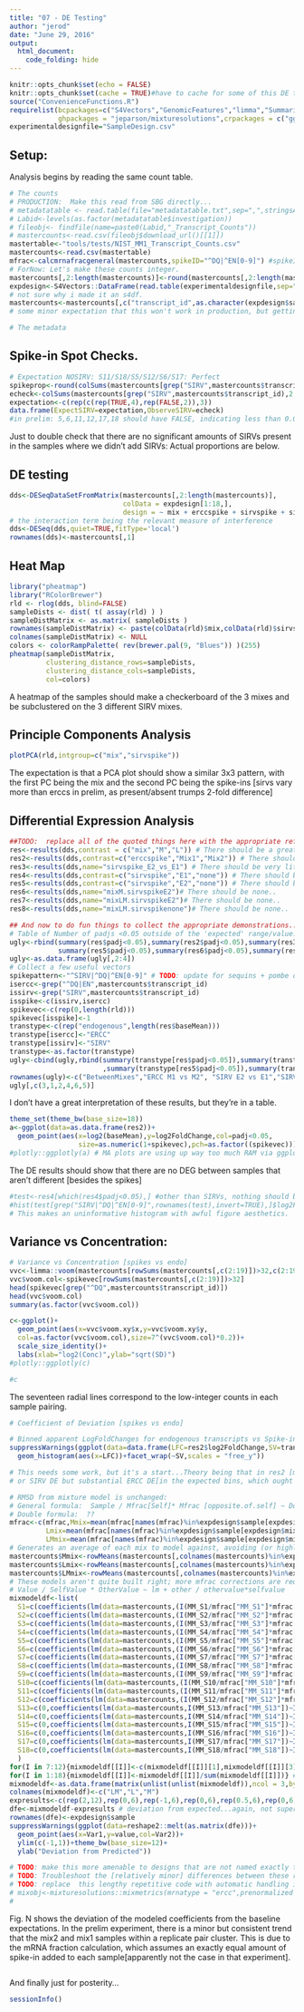 ```yaml
---
title: "07 - DE Testing"
author: "jerod"
date: "June 29, 2016"
output: 
  html_document: 
    code_folding: hide
---
```


```r
knitr::opts_chunk$set(echo = FALSE)
knitr::opts_chunk$set(cache = TRUE)#have to cache for some of this DE to be iteratively useful.
source("ConvenienceFunctions.R")
requirelist(bcpackages=c("S4Vectors","GenomicFeatures","limma","SummarizedExperiment","DESeq2"),
            ghpackages = "jeparson/mixturesolutions",crpackages = c("ggplot2","plotly"))
experimentaldesignfile="SampleDesign.csv"
```
## Setup:
  Analysis begins by reading the same count table.
```r
# The counts
# PRODUCTION:  Make this read from SBG directly...
# metadatatable <- read.table(file="metadatatable.txt",sep=",",stringsAsFactors = FALSE,header = TRUE,colClasses = c(rep("character",10)))
# Labid<-levels(as.factor(metadatatable$investigation))
# fileobj<- findfile(name=paste0(Labid,"_Transcript_Counts"))
# mastercounts<-read.csv(fileobj$download_url()[[1]])
mastertable<-"tools/tests/NIST_MM1_Transcript_Counts.csv"
mastercounts<-read.csv(mastertable)
mfrac<-calcmrnafracgeneral(mastercounts,spikeID="^DQ|^EN[0-9]") #spikeID is for the transcript names: These patterns match the ERCCs.  This prefers to be done before integer rounding...
# ForNow: Let's make these counts integer.
mastercounts[,2:length(mastercounts)]<-round(mastercounts[,2:length(mastercounts)])
expdesign<-S4Vectors::DataFrame(read.table(experimentaldesignfile,sep="\t",header=TRUE))
# not sure why i made it an s4df.
mastercounts<-mastercounts[,c("transcript_id",as.character(expdesign$sample))] # These seem to get merged out of order, so a quick fix.
# some minor expectation that this won't work in production, but getting the order correct is important.

# The metadata 
```
## Spike-in Spot Checks.

```r
# Expectation NOSIRV: S11/S18/S5/S12/S6/S17: Perfect 
spikeprop<-round(colSums(mastercounts[grep("SIRV",mastercounts$transcript_id),2:length(mastercounts)])/colSums(mastercounts[,2:length(mastercounts)]),digits=4)
echeck<-colSums(mastercounts[grep("SIRV",mastercounts$transcript_id),2:length(mastercounts)])>(colSums(mastercounts[,2:length(mastercounts)])*0.0005)
expectation<-c(rep(c(rep(TRUE,4),rep(FALSE,2)),3))
data.frame(ExpectSIRV=expectation,ObserveSIRV=echeck)
#in prelim: 5,6,11,12,17,18 should have FALSE, indicating less than 0.05% of the total counts belonging to SIRVs.
```
Just to double check that there are no significant amounts of SIRVs present in the samples
where we didn't add SIRVs: 
Actual proportions are below.

## DE testing 

```r
dds<-DESeqDataSetFromMatrix(mastercounts[,2:length(mastercounts)],
                            colData = expdesign[1:18,],
                            design = ~ mix + erccspike + sirvspike + sirvspike:mix) 
# the interaction term being the relevant measure of interference
dds<-DESeq(dds,quiet=TRUE,fitType='local')
rownames(dds)<-mastercounts[,1]
```

## Heat Map

```r

library("pheatmap")
library("RColorBrewer")
rld <- rlog(dds, blind=FALSE)
sampleDists <- dist( t( assay(rld) ) )
sampleDistMatrix <- as.matrix( sampleDists )
rownames(sampleDistMatrix) <- paste(colData(rld)$mix,colData(rld)$sirvspike,colData(rld)$erccspike)
colnames(sampleDistMatrix) <- NULL
colors <- colorRampPalette( rev(brewer.pal(9, "Blues")) )(255)
pheatmap(sampleDistMatrix,
         clustering_distance_rows=sampleDists,
         clustering_distance_cols=sampleDists,
         col=colors)
```

A heatmap of the samples should make a checkerboard of the 3 mixes and be subclustered on the 3 different SIRV mixes.

## Principle Components Analysis
```R
plotPCA(rld,intgroup=c("mix","sirvspike"))
```

The expectation is that a PCA plot should show a similar 3x3 pattern, with the first PC being the mix and the second PC being the spike-ins [sirvs vary more than erccs in prelim, as present/absent trumps 2-fold difference]

## Differential Expression Analysis
```r
##TODO:  replace all of the quoted things here with the appropriate references to the expdesign file.
res<-results(dds,contrast = c("mix","M","L")) # There should be a great deal of DE
res2<-results(dds,contrast=c("erccspike","Mix1","Mix2")) # There should be very little..
res3<-results(dds,name="sirvspike_E2_vs_E1") # There should be very little..
res4<-results(dds,contrast=c("sirvspike","E1","none")) # There should be very little..
res5<-results(dds,contrast=c("sirvspike","E2","none")) # There should be very little..
res6<-results(dds,name="mixM.sirvspikeE2")# There should be none..
res7<-results(dds,name="mixLM.sirvspikeE2")# There should be none..
res8<-results(dds,name="mixLM.sirvspikenone")# There should be none..

## And now to do fun things to collect the appropriate demonstrations....
# Table of Number of padjs <0.05 outside of the 'expected' range/value... 
ugly<-rbind(summary(res$padj<0.05),summary(res2$padj<0.05),summary(res3$padj<0.05),summary(res4$padj<0.05),
            summary(res5$padj<0.05),summary(res6$padj<0.05),summary(res7$padj<0.05),summary(res8$padj<0.05))
ugly<-as.data.frame(ugly[,2:4])
# Collect a few useful vectors
spikepattern<-"^SIRV|^DQ|^EN[0-9]" # TODO: update for sequins + pombe once the correct reference exists 
isercc<-grep("^DQ|EN",mastercounts$transcript_id)
issirv<-grep("SIRV",mastercounts$transcript_id)
isspike<-c(issirv,isercc)
spikevec<-c(rep(0,length(rld)))
spikevec[isspike]<-1
transtype<-c(rep("endogenous",length(res$baseMean)))
transtype[isercc]<-"ERCC"
transtype[issirv]<-"SIRV"
transtype<-as.factor(transtype)
ugly<-cbind(ugly,rbind(summary(transtype[res$padj<0.05]),summary(transtype[res2$padj<0.05]),summary(transtype[res3$padj<0.05]),summary(transtype[res4$padj<0.05])
                       ,summary(transtype[res5$padj<0.05]),summary(transtype[res6$padj<0.05]),summary(transtype[res7$padj<0.05]),summary(transtype[res8$padj<0.05])))
rownames(ugly)<-c("BetweenMixes","ERCC M1 vs M2", "SIRV E2 vs E1","SIRV E1 vs None","SIRV E2 vs None", "MixM::SIRVE2","MixLM::SIRVE2","MixLM::noSIRV")
ugly[,c(3,1,2,4,6,5)]
```

I don't have a great interpretation of these results, but they're in a table.

```R
theme_set(theme_bw(base_size=18))
a<-ggplot(data=as.data.frame(res2))+
  geom_point(aes(x=log2(baseMean),y=log2FoldChange,col=padj<0.05,
                 size=as.numeric(1+spikevec),pch=as.factor((spikevec)))) # Easy MA plots.  
#plotly::ggplotly(a) # MA plots are using up way too much RAM via ggplotly .  Too many points!
```

The DE results should show that there are no DEG between samples that aren't different [besides the spikes]

```r
#test<-res4[which(res4$padj<0.05),] #other than SIRVs, nothing should be DE 
#hist(test[grep("SIRV|^DQ|^EN[0-9]",rownames(test),invert=TRUE),]$log2FoldChange) # is there a bias in the direction of fold changes?  If SIRVs were interfering...
# This makes an uninformative histogram with awful figure aesthetics.
```

## Variance vs Concentration: 

```R
# Variance vs Concentration [spikes vs endo]
vvc<-limma::voom(mastercounts[rowSums(mastercounts[,c(2:19)])>32,c(2:19)],save.plot=TRUE)
vvc$voom.col<-spikevec[rowSums(mastercounts[,c(2:19)])>32]
head(spikevec[grep("^DQ",mastercounts$transcript_id)]) 
head(vvc$voom.col)
summary(as.factor(vvc$voom.col))

c<-ggplot()+
  geom_point(aes(x=vvc$voom.xy$x,y=vvc$voom.xy$y,
  col=as.factor(vvc$voom.col),size=7^(vvc$voom.col)*0.2))+
  scale_size_identity()+
  labs(xlab="log2(Conc)",ylab="sqrt(SD)")
#plotly::ggplotly(c)

#c
```

The seventeen radial lines correspond to the low-integer counts in each sample pairing.  

```R
# Coefficient of Deviation [spikes vs endo]
```
```R
# Binned apparent LogFoldChanges for endogenous transcripts vs Spike-ins
suppressWarnings(ggplot(data=data.frame(LFC=res2$log2FoldChange,SV=transtype))+
  geom_histogram(aes(x=LFC))+facet_wrap(~SV,scales = "free_y"))

# This needs some work, but it's a start...Theory being that in res2 [mix1 vs mix2] there should be no endogenous DE
# or SIRV DE but substantial ERCC DE[in the expected bins, which ought to bemanually set]
```

```R
# RMSD from mixture model is unchanged:
# General formula:  Sample / Mfrac[Self]* Mfrac [opposite.of.self] ~ Double + Nonself 
# Double formula:  ??
mfrac<-c(mfrac,Mmix=mean(mfrac[names(mfrac)%in%expdesign$sample[expdesign$mix=="M"]]),
         Lmix=mean(mfrac[names(mfrac)%in%expdesign$sample[expdesign$mix=="L"]]),
         LMmix=mean(mfrac[names(mfrac)%in%expdesign$sample[expdesign$mix=="LM"]]))
# Generates an average of each mix to model against, avoiding (or highlighting?) any effects due to 'bad' samples 
mastercounts$Mmix<-rowMeans(mastercounts[,colnames(mastercounts)%in%expdesign$sample[expdesign$mix=="M"]])
mastercounts$Lmix<-rowMeans(mastercounts[,colnames(mastercounts)%in%expdesign$sample[expdesign$mix=="L"]])
mastercounts$LMmix<-rowMeans(mastercounts[,colnames(mastercounts)%in%expdesign$sample[expdesign$mix=="LM"]])
# These models aren't quite built right; more mfrac corrections are required...
# Value / SelfValue * OtherValue ~ lm + other / othervalue*selfvalue 
mixmodeldf<-list(
  S1=c(coefficients(lm(data=mastercounts,(I(MM_S1/mfrac["MM_S1"]*mfrac["Lmix"]))~LMmix+I(Lmix/mfrac["Lmix"]*mfrac["Mmix"])+0)),0),
  S2=c(coefficients(lm(data=mastercounts,(I(MM_S2/mfrac["MM_S2"]*mfrac["Lmix"]))~LMmix+I(Lmix/mfrac["Lmix"]*mfrac["Mmix"])+0)),0),
  S3=c(coefficients(lm(data=mastercounts,(I(MM_S3/mfrac["MM_S3"]*mfrac["Lmix"]))~LMmix+I(Lmix/mfrac["Lmix"]*mfrac["Mmix"])+0)),0),
  S4=c(coefficients(lm(data=mastercounts,(I(MM_S4/mfrac["MM_S4"]*mfrac["Lmix"]))~LMmix+I(Lmix/mfrac["Lmix"]*mfrac["Mmix"])+0)),0),
  S5=c(coefficients(lm(data=mastercounts,(I(MM_S5/mfrac["MM_S5"]*mfrac["Lmix"]))~LMmix+I(Lmix/mfrac["Lmix"]*mfrac["Mmix"])+0)),0),
  S6=c(coefficients(lm(data=mastercounts,(I(MM_S6/mfrac["MM_S6"]*mfrac["Lmix"]))~LMmix+I(Lmix/mfrac["Lmix"]*mfrac["Mmix"])+0)),0),
  S7=c(coefficients(lm(data=mastercounts,(I(MM_S7/mfrac["MM_S7"]*mfrac["Mmix"]))~LMmix+I(Mmix/mfrac["Mmix"]*mfrac["Lmix"])+0)),0),
  S8=c(coefficients(lm(data=mastercounts,(I(MM_S8/mfrac["MM_S8"]*mfrac["Mmix"]))~LMmix+I(Mmix/mfrac["Mmix"]*mfrac["Lmix"])+0)),0),
  S9=c(coefficients(lm(data=mastercounts,(I(MM_S9/mfrac["MM_S9"]*mfrac["Mmix"]))~LMmix+I(Mmix/mfrac["Mmix"]*mfrac["Lmix"])+0)),0),
  S10=c(coefficients(lm(data=mastercounts,(I(MM_S10/mfrac["MM_S10"]*mfrac["Mmix"]))~LMmix+I(Mmix/mfrac["Mmix"]*mfrac["Lmix"])+0)),0),
  S11=c(coefficients(lm(data=mastercounts,(I(MM_S11/mfrac["MM_S11"]*mfrac["Mmix"]))~LMmix+I(Mmix/mfrac["Mmix"]*mfrac["Lmix"])+0)),0),
  S12=c(coefficients(lm(data=mastercounts,(I(MM_S12/mfrac["MM_S12"]*mfrac["Mmix"]))~LMmix+I(Mmix/mfrac["Mmix"]*mfrac["Lmix"])+0)),0),
  S13=c(0,coefficients(lm(data=mastercounts,I(MM_S13/mfrac["MM_S13"])~I(Lmix/mfrac["Lmix"])+I(Mmix/mfrac["Mmix"])+0))),
  S14=c(0,coefficients(lm(data=mastercounts,I(MM_S14/mfrac["MM_S14"])~I(Lmix/mfrac["Lmix"])+I(Mmix/mfrac["Mmix"])+0))),
  S15=c(0,coefficients(lm(data=mastercounts,I(MM_S15/mfrac["MM_S15"])~I(Lmix/mfrac["Lmix"])+I(Mmix/mfrac["Mmix"])+0))),
  S16=c(0,coefficients(lm(data=mastercounts,I(MM_S16/mfrac["MM_S16"])~I(Lmix/mfrac["Lmix"])+I(Mmix/mfrac["Mmix"])+0))),
  S17=c(0,coefficients(lm(data=mastercounts,I(MM_S17/mfrac["MM_S17"])~I(Lmix/mfrac["Lmix"])+I(Mmix/mfrac["Mmix"])+0))),
  S18=c(0,coefficients(lm(data=mastercounts,I(MM_S18/mfrac["MM_S18"])~I(Lmix/mfrac["Lmix"])+I(Mmix/mfrac["Mmix"])+0)))
  )
for(I in 7:12){mixmodeldf[[I]]<-c(mixmodeldf[[I]][1],mixmodeldf[[I]][3],mixmodeldf[[I]][2])} # puts the 0 in the right spot of the 7-12 mixes.
for(I in 1:18){mixmodeldf[[I]]<-mixmodeldf[[I]]/sum(mixmodeldf[[I]])} # Normalize to 1.
mixmodeldf<-as.data.frame(matrix(unlist(unlist(mixmodeldf)),ncol = 3,byrow = TRUE))
colnames(mixmodeldf)<-c("LM","L","M")
expresults<-c(rep(2,12),rep(0,6),rep(-1,6),rep(0,6),rep(0.5,6),rep(0,6),rep(-1,6),rep(0.5,6)) #Expected Output of the mixmodeldf.
dfe<-mixmodeldf-expresults # deviation from expected...again, not super general
rownames(dfe)<-expdesign$sample
suppressWarnings(ggplot(data=reshape2::melt(as.matrix(dfe)))+
  geom_point(aes(x=Var1,y=value,col=Var2))+
  ylim(c(-1,1))+theme_bw(base_size=12)+
  ylab("Deviation from Predicted"))

# TODO: make this more amenable to designs that are not named exactly the same as mine (eg: Replace MM_Sx with terms b/o expdesign$sample)
# TODO: Troubleshoot the [relatively minor] differences between these results and kallisto results.  The mRNA fractions in particular vary somewhat markedly [albeit with the same trends]
# TODO: replace  this lengthy repetitive code with automatic handling in mixmetrics. [but it'll take much longer to implement, so...easy manual for now!]
# mixobj<-mixturesolutions::mixmetrics(mrnatype = "ercc",prenormalized = TRUE,modeltype="threemix",componentnames=c("LM","M","L"),mixnames = c("LM","M","L"),indf = mastercount,dds=expdesign,trueproportions = data.frame(L=c(2,-1,0),M=c(2,0,-1),LM=c(0,.5,.5)))
# 
```

Fig. N shows the deviation of the modeled coefficients from the baseline expectations. In the prelim experiment, there is a minor but consistent trend that the mix2 and mix1 samples within a replicate pair cluster.  This is due to the mRNA fraction calculation, which assumes an exactly equal amount of spike-in added to each sample[apparently not the case in that experiment].

```R
```
And finally just for posterity...
```r
sessionInfo()
```